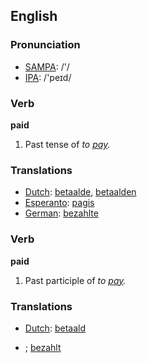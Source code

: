 ==English==

{{rank|brother|I\'ve|longer|476|paid|art|neither|suddenly}}

=== Pronunciation ===
*[[w:SAMPA|SAMPA]]: /'/
*[[w:IPA|IPA]]: /'peɪd/

=== Verb ===
'''paid'''
# Past tense of ''to [[pay]].''

=== Translations ===
*[[Dutch]]: [[betaalde]], [[betaalden]]
*[[Esperanto]]: [[pagis]]
*[[German]]: [[bezahlte]]

=== Verb ===
'''paid'''
# Past participle of ''to [[pay]].''

=== Translations ===
*[[Dutch]]: [[betaald]]
*{{de}}; [[bezahlt]]